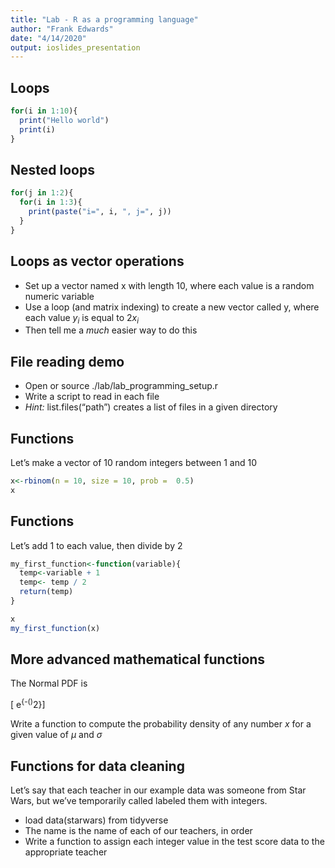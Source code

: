 ```yaml
---
title: "Lab - R as a programming language"
author: "Frank Edwards"
date: "4/14/2020"
output: ioslides_presentation
---
```


## Loops

```r
for(i in 1:10){
  print("Hello world")
  print(i)
}
```

## Nested loops

```r
for(j in 1:2){
  for(i in 1:3){
    print(paste("i=", i, ", j=", j))
  }
}
```

## Loops as vector operations

- Set up a vector named x with length 10, where each value is a random numeric variable
- Use a loop (and matrix indexing) to create a new vector called y, where each value $y_i$ is equal to $2x_i$
- Then tell me a *much* easier way to do this

## File reading demo

- Open or source ./lab/lab_programming_setup.r 
- Write a script to read in each file
- *Hint:* list.files("path") creates a list of files in a given directory

## Functions

Let's make a vector of 10 random integers between 1 and 10

```r
x<-rbinom(n = 10, size = 10, prob =  0.5)
x
```

## Functions

Let's add 1 to each value, then divide by 2

```r
my_first_function<-function(variable){
  temp<-variable + 1
  temp<- temp / 2
  return(temp)
}

x
my_first_function(x)
```

## More advanced mathematical functions

The Normal PDF is 

\[\frac{1}{\sigma\sqrt{2\pi}} e^{-\frac{1}{2}\left(\frac{x - \mu}{\sigma}\right)^2}\]

Write a function to compute the probability density of any number $x$ for a given value of $\mu$ and $\sigma$

## Functions for data cleaning

Let's say that each teacher in our example data was someone from Star Wars, but we've temporarily called labeled them with integers.

- load data(starwars) from tidyverse
- The name is the name of each of our teachers, in order
- Write a function to assign each integer value in the test score data to the appropriate teacher
